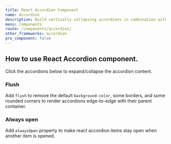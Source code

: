 ```yaml
---
title: React Accordion Component
name: Accordion
description: Build vertically collapsing accordions in combination with our React Accordion component.
menu: Components
route: /components/accordion/
other_frameworks: accordion
pro_component: false
---
```


## How to use React Accordion component.

Click the accordions below to expand/collapse the accordion content.


<ExampleSnippet code={AccordionExampleTS} componentName="React Accordion">
  <AccordionExample />
</ExampleSnippet>

### Flush

Add `flush` to remove the default `background-color`, some borders, and some rounded corners to render accordions edge-to-edge with their parent container.


<ExampleSnippet code={AccordionFlushExampleTS} componentName="React Accordion">
  <AccordionFlushExample />
</ExampleSnippet>

### Always open

Add `alwaysOpen` property to make react accordion items stay open when another item is opened.


<ExampleSnippet code={AccordionAlwaysOpenExampleTS} componentName="React Accordion">
  <AccordionAlwaysOpenExample />
</ExampleSnippet>
